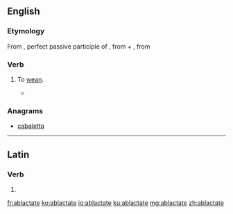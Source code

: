 ==English==

===Etymology===
From {{etyl|la|en}} {{term/t|la|ablactātus}}, perfect passive participle of {{term/t|la|ablactō||wean}}, from {{term|ab|lang=la}} + {{term/t|la|lactō||suckle}}, from {{term|lac||milk|lang=la}}

===Verb===
{{en-verb|ablactat|es}}

# {{context|rare|lang=en}} To [[wean]].
#* {{rfquotek|Bailey}}

===Anagrams===
* [[cabaletta#English|cabaletta]]

----

==Latin==

===Verb===
{{la-verb-form|ablactāte}}

# {{conjugation of|ablactō||2|p|pres|act|imp|lang=la}}

[[fr:ablactate]]
[[ko:ablactate]]
[[io:ablactate]]
[[ku:ablactate]]
[[mg:ablactate]]
[[zh:ablactate]]